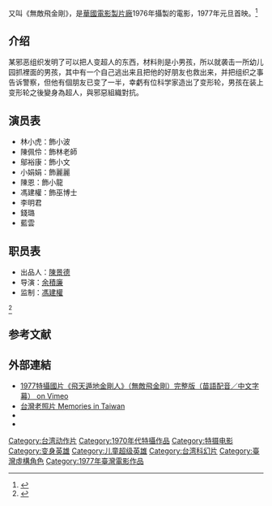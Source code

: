 {{expand|time=2014-09-23T15:18:54+00:00}}

{{Infobox Film
| 片名     = 飛天遁地金剛人
| 電影原名 = ''The Invincible Space Streaker''
| 圖像     = 
| 圖像大小 = 
| 圖像說明 = 
| 導演     = 余積廉
| 監製     = 馮建權
| 製片     = 陳景德
| 編劇     = 韋辛<br>余積廉
| 劇本     = 
| 故事     = 
| 原著     = 
| 旁白     = 閻曉波
| 統籌     = 
| 主演     = 陳佩玲、林小虎、小娟娟、<br>陳恩、鄔裕康、馮建權
| 配樂     = 何福良
| 片尾曲   = 
| 攝影     = 鄭榮軒
| 剪輯     = 梁永燦
| 製片商   = 華國電影製片廠
| 片長     = 75分鐘
| 產地     = {{台灣電影產地}}
| 語言     = 華語、苗語
| 上映日期 = {{TWN}}：{{film date|1977|1|1}}
| 發行商   = 龍泰影業公司
| 發行日期 = 
| 預算     = 
| 票房     = 
| 前集     = 
| 續集     = 
| 中國大陸片名 = 
| 香港片名 = 無敵飛金剛
| 澳門片名 = 
| 台灣片名 = 飛天遁地金剛人
| 新馬片名 = 
| 官方網站 = 
}}
{{engname|《飛天遁地金剛人》|''The Invincible Space Streaker''}}又叫《無敵飛金剛》，是[[中华电视公司|華國電影製片廠]]1976年攝製的電影，1977年元旦首映。<ref>{{Cite news|url=http://letterboxd.com/sbprime/film/invincible-space-streaker/|title=Invincible Space Streaker|language=zh-cn|publisher=Letterboxd • Your life in film|author=|date=2006-02-08|accessdate=2015-02-03|archive-date=2016-05-28|archive-url=https://web.archive.org/web/20160528022735/http://letterboxd.com/sbprime/film/invincible-space-streaker/|dead-url=no}}</ref>
==介绍==
某邪恶组织发明了可以把人变超人的东西，材料則是小男孩，所以就袭击一所幼儿园抓裡面的男孩，其中有一个自己逃出来且把他的好朋友也救出来，并把组织之事告诉警察，但他有個朋友已变了一半，幸虧有位科学家造出了变形轮，男孩在装上变形轮之後變身為超人，與邪惡組織對抗。

==演员表==
*林小虎：飾小波      
*陳佩伶：飾林老師      
*鄔裕康：飾小文
*小娟娟：飾麗麗
*陳恩：飾小龍      
*馮建權：飾巫博士
*李明君      
*錢璐      
*藍雲

==职员表==
*出品人：[[陳景德|陳景德]] 　　
*导演：[[余積廉|余積廉]] 
*监制：[[馮建權|馮建權]] 
<ref>{{Cite news|url=http://hkmdb.com/db/movies/view.mhtml?id=15580&complete_credits=1&display_set=big5|title=無敵飛金剛 (1977)|language=zh-cn|publisher=香港影库|author=|date=2006-02-08|accessdate=2015-02-03|archive-date=2019-07-28|archive-url=https://web.archive.org/web/20190728075744/http://hkmdb.com/db/movies/view.mhtml?id=15580&complete_credits=1&display_set=big5|dead-url=no}}</ref>

== 参考文献 ==
{{Reflist}}

== 外部連結 ==
*[https://web.archive.org/web/20150218203121/https://vimeo.com/73610048 1977特攝國片《飛天遁地金剛人》（無敵飛金剛）完整版（苗語配音／中文字幕） on Vimeo]
*[https://www.facebook.com/photo.php?fbid=10151668302969531 台灣老照片 Memories in Taiwan]
*{{hkmdb title|15580}}
*{{douban}}

[[Category:台湾动作片|Category:台湾动作片]]
[[Category:1970年代特攝作品|Category:1970年代特攝作品]]
[[Category:特摄电影|Category:特摄电影]]
[[Category:变身英雄|Category:变身英雄]]
[[Category:儿童超级英雄|Category:儿童超级英雄]]
[[Category:台湾科幻片|Category:台湾科幻片]]
[[Category:臺灣虛構角色|Category:臺灣虛構角色]]
[[Category:1977年臺灣電影作品|Category:1977年臺灣電影作品]]